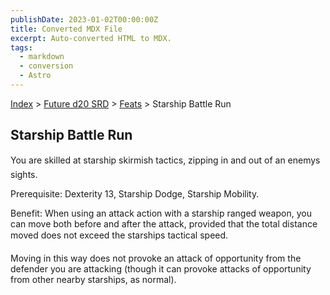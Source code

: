 ```yaml
---
publishDate: 2023-01-02T00:00:00Z
title: Converted MDX File
excerpt: Auto-converted HTML to MDX.
tags:
  - markdown
  - conversion
  - Astro
---
```






[Index](-index) > [Future d20 SRD](future-d20-srd-index) > [Feats](future-d20-srd-feats-index) > Starship Battle Run




## Starship Battle Run


You are skilled at starship skirmish tactics, zipping in and out of an enemys sights.


Prerequisite: Dexterity 13, Starship Dodge, Starship Mobility.


Benefit: When using an attack action with a starship ranged weapon, you can move both before and after the attack, provided that the total distance moved does not exceed the starships tactical speed.


Moving in this way does not provoke an attack of opportunity from the defender you are attacking (though it can provoke attacks of opportunity from other nearby starships, as normal).



